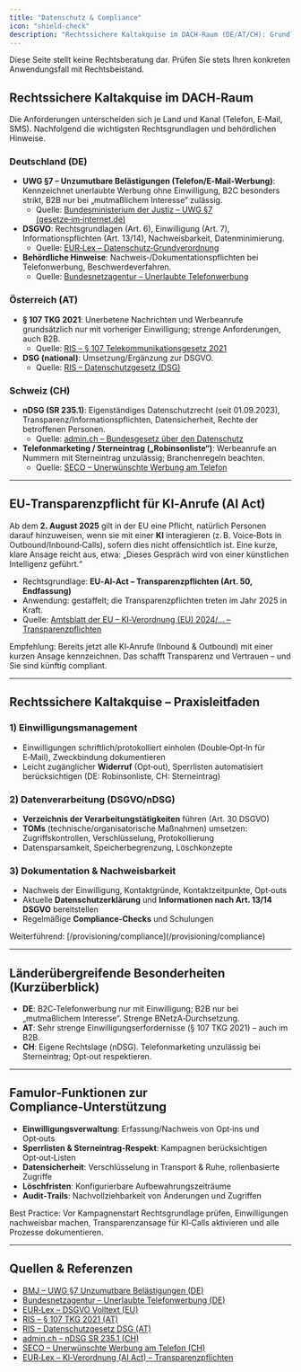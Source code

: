 ```yaml
---
title: "Datenschutz & Compliance"
icon: "shield-check"
description: "Rechtssichere Kaltakquise im DACH‑Raum (DE/AT/CH): Grundlagen, Best Practices und Nachweise"
---
```


<Warning>
Diese Seite stellt keine Rechtsberatung dar. Prüfen Sie stets Ihren konkreten Anwendungsfall mit Rechtsbeistand.
</Warning>

## Rechtssichere Kaltakquise im DACH‑Raum
Die Anforderungen unterscheiden sich je Land und Kanal (Telefon, E‑Mail, SMS). Nachfolgend die wichtigsten Rechtsgrundlagen und behördlichen Hinweise.

### Deutschland (DE)
- **UWG §7 – Unzumutbare Belästigungen (Telefon/E‑Mail‑Werbung)**: Kennzeichnet unerlaubte Werbung ohne Einwilligung, B2C besonders strikt, B2B nur bei „mutmaßlichem Interesse“ zulässig.
  - Quelle: [Bundesministerium der Justiz – UWG §7 (gesetze‑im‑internet.de)](https://www.gesetze-im-internet.de/uwg_2004/__7.html)
- **DSGVO**: Rechtsgrundlagen (Art. 6), Einwilligung (Art. 7), Informationspflichten (Art. 13/14), Nachweisbarkeit, Datenminimierung.
  - Quelle: [EUR‑Lex – Datenschutz‑Grundverordnung](https://eur-lex.europa.eu/eli/reg/2016/679/oj)
- **Behördliche Hinweise**: Nachweis‑/Dokumentationspflichten bei Telefonwerbung, Beschwerdeverfahren.
  - Quelle: [Bundesnetzagentur – Unerlaubte Telefonwerbung](https://www.bundesnetzagentur.de/DE/Fachthemen/Telekommunikation/Verbraucher/Telefonwerbung/start.html)

### Österreich (AT)
- **§ 107 TKG 2021**: Unerbetene Nachrichten und Werbeanrufe grundsätzlich nur mit vorheriger Einwilligung; strenge Anforderungen, auch B2B.
  - Quelle: [RIS – § 107 Telekommunikationsgesetz 2021](https://www.ris.bka.gv.at/Dokumente/Bundesnormen/NOR40282920/NOR40282920.html)
- **DSG (national)**: Umsetzung/Ergänzung zur DSGVO.
  - Quelle: [RIS – Datenschutzgesetz (DSG)](https://www.ris.bka.gv.at/Dokumente/Bundesnormen/NOR40199885/NOR40199885.html)

### Schweiz (CH)
- **nDSG (SR 235.1)**: Eigenständiges Datenschutzrecht (seit 01.09.2023), Transparenz/Informationspflichten, Datensicherheit, Rechte der betroffenen Personen.
  - Quelle: [admin.ch – Bundesgesetz über den Datenschutz](https://www.fedlex.admin.ch/eli/cc/2022/491/de)
- **Telefonmarketing / Sterneintrag („Robinsonliste“)**: Werbeanrufe an Nummern mit Sterneintrag unzulässig; Branchenregeln beachten.
  - Quelle: [SECO – Unerwünschte Werbung am Telefon](https://www.seco.admin.ch/seco/de/home/Arbeit/Arbeitsbedingungen/unerwuenschte-werbung-am-telefon.html)

---

## EU‑Transparenzpflicht für KI‑Anrufe (AI Act)
Ab dem **2. August 2025** gilt in der EU eine Pflicht, natürlich Personen darauf hinzuweisen, wenn sie mit einer **KI** interagieren (z. B. Voice‑Bots in Outbound/Inbound‑Calls), sofern dies nicht offensichtlich ist. Eine kurze, klare Ansage reicht aus, etwa: „Dieses Gespräch wird von einer künstlichen Intelligenz geführt.“

- Rechtsgrundlage: **EU‑AI‑Act – Transparenzpflichten (Art. 50, Endfassung)**
- Anwendung: gestaffelt; die Transparenzpflichten treten im Jahr 2025 in Kraft.
- Quelle: [Amtsblatt der EU – KI‑Verordnung (EU) 2024/… – Transparenzpflichten](https://eur-lex.europa.eu/)

<Note>
Empfehlung: Bereits jetzt alle KI‑Anrufe (Inbound & Outbound) mit einer kurzen Ansage kennzeichnen. Das schafft Transparenz und Vertrauen – und Sie sind künftig compliant.
</Note>

---

## Rechtssichere Kaltakquise – Praxisleitfaden

### 1) Einwilligungsmanagement
- Einwilligungen schriftlich/protokolliert einholen (Double‑Opt‑In für E‑Mail), Zweckbindung dokumentieren
- Leicht zugänglicher **Widerruf** (Opt‑out), Sperrlisten automatisiert berücksichtigen (DE: Robinsonliste, CH: Sterneintrag)

### 2) Datenverarbeitung (DSGVO/nDSG)
- **Verzeichnis der Verarbeitungstätigkeiten** führen (Art. 30 DSGVO)
- **TOMs** (technische/organisatorische Maßnahmen) umsetzen: Zugriffskontrollen, Verschlüsselung, Protokollierung
- Datensparsamkeit, Speicherbegrenzung, Löschkonzepte

### 3) Dokumentation & Nachweisbarkeit
- Nachweis der Einwilligung, Kontaktgründe, Kontaktzeitpunkte, Opt‑outs
- Aktuelle **Datenschutzerklärung** und **Informationen nach Art. 13/14 DSGVO** bereitstellen
- Regelmäßige **Compliance‑Checks** und Schulungen

<Info>
Weiterführend: [/provisioning/compliance](/provisioning/compliance)
</Info>

---

## Länderübergreifende Besonderheiten (Kurzüberblick)
- **DE**: B2C‑Telefonwerbung nur mit Einwilligung; B2B nur bei „mutmaßlichem Interesse“. Strenge BNetzA‑Durchsetzung.
- **AT**: Sehr strenge Einwilligungserfordernisse (§ 107 TKG 2021) – auch im B2B.
- **CH**: Eigene Rechtslage (nDSG). Telefonmarketing unzulässig bei Sterneintrag; Opt‑out respektieren.

---

## Famulor‑Funktionen zur Compliance‑Unterstützung
- **Einwilligungsverwaltung**: Erfassung/Nachweis von Opt‑ins und Opt‑outs
- **Sperrlisten & Sterneintrag‑Respekt**: Kampagnen berücksichtigen Opt‑out‑Listen
- **Datensicherheit**: Verschlüsselung in Transport & Ruhe, rollenbasierte Zugriffe
- **Löschfristen**: Konfigurierbare Aufbewahrungszeiträume
- **Audit‑Trails**: Nachvollziehbarkeit von Änderungen und Zugriffen

<Check>
Best Practice: Vor Kampagnenstart Rechtsgrundlage prüfen, Einwilligungen nachweisbar machen, Transparenzansage für KI‑Calls aktivieren und alle Prozesse dokumentieren.
</Check>

---

## Quellen & Referenzen
- [BMJ – UWG §7 Unzumutbare Belästigungen (DE)](https://www.gesetze-im-internet.de/uwg_2004/__7.html)
- [Bundesnetzagentur – Unerlaubte Telefonwerbung (DE)](https://www.bundesnetzagentur.de/DE/Fachthemen/Telekommunikation/Verbraucher/Telefonwerbung/start.html)
- [EUR‑Lex – DSGVO Volltext (EU)](https://eur-lex.europa.eu/eli/reg/2016/679/oj)
- [RIS – § 107 TKG 2021 (AT)](https://www.ris.bka.gv.at/Dokumente/Bundesnormen/NOR40282920/NOR40282920.html)
- [RIS – Datenschutzgesetz DSG (AT)](https://www.ris.bka.gv.at/Dokumente/Bundesnormen/NOR40199885/NOR40199885.html)
- [admin.ch – nDSG SR 235.1 (CH)](https://www.fedlex.admin.ch/eli/cc/2022/491/de)
- [SECO – Unerwünschte Werbung am Telefon (CH)](https://www.seco.admin.ch/seco/de/home/Arbeit/Arbeitsbedingungen/unerwuenschte-werbung-am-telefon.html)
- [EUR‑Lex – KI‑Verordnung (AI Act) – Transparenzpflichten](https://eur-lex.europa.eu/)
